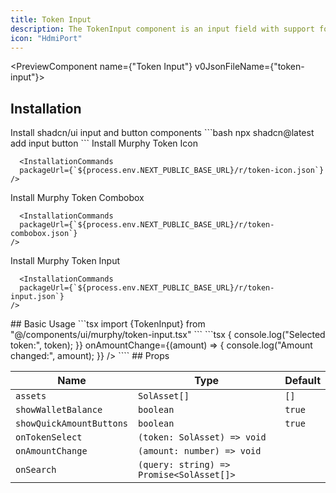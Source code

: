 ```yaml
---
title: Token Input
description: The TokenInput component is an input field with support for user balances, half / max buttons, and number formatting.
icon: "HdmiPort"
---
```


<PreviewComponent name={"Token Input"} v0JsonFileName={"token-input"}>
  <TokenInput assets={[]} className="max-w-md" />
</PreviewComponent>

## Installation

<Steps>
<Step>
Install shadcn/ui input and button components
```bash
npx shadcn@latest add input button
```
</Step>
        <Step>
    Install Murphy Token Icon

      <InstallationCommands
      packageUrl={`${process.env.NEXT_PUBLIC_BASE_URL}/r/token-icon.json`}
    />
</Step>
        <Step>
    Install Murphy Token Combobox

      <InstallationCommands
      packageUrl={`${process.env.NEXT_PUBLIC_BASE_URL}/r/token-combobox.json`}
    />
</Step>
        <Step>
    Install Murphy Token Input

      <InstallationCommands
      packageUrl={`${process.env.NEXT_PUBLIC_BASE_URL}/r/token-input.json`}
    />
</Step>
</Steps>
## Basic Usage
```tsx
import {TokenInput} from "@/components/ui/murphy/token-input.tsx"
```
```tsx
<TokenInput
  assets={assets}
  onSearch={searchAssets}
  onTokenSelect={(token) => {
    console.log("Selected token:", token);
  }}
  onAmountChange={(amount) => {
    console.log("Amount changed:", amount);
  }}
/>
````
## Props

| Name                     | Type                                     | Default |
| ------------------------ | ---------------------------------------- | ------- |
| `assets`                 | `SolAsset[]`                             | `[]`    |
| `showWalletBalance`      | `boolean`                                | `true`  |
| `showQuickAmountButtons` | `boolean`                                | `true`  |
| `onTokenSelect`          | `(token: SolAsset) => void`              |         |
| `onAmountChange`         | `(amount: number) => void`               |         |
| `onSearch`               | `(query: string) => Promise<SolAsset[]>` |         |
